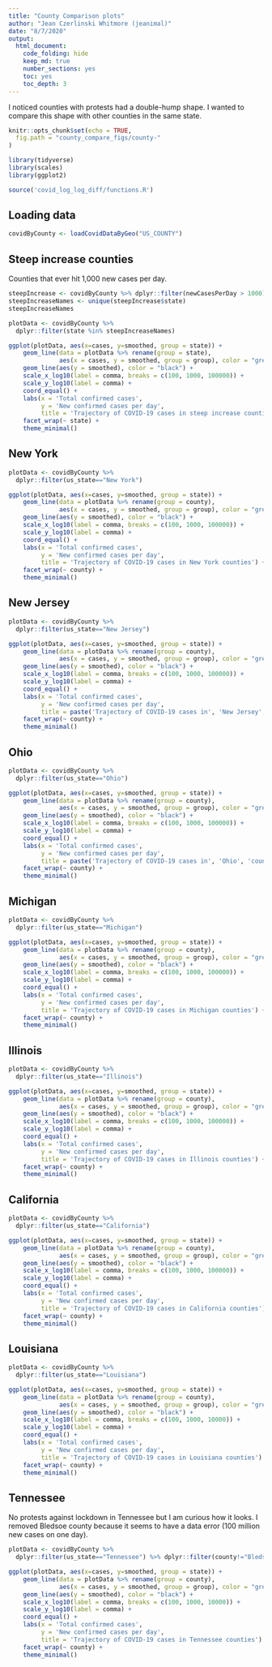 ```yaml
---
title: "County Comparison plots"
author: "Jean Czerlinski Whitmore (jeanimal)"
date: "8/7/2020"
output:
  html_document:
    code_folding: hide
    keep_md: true
    number_sections: yes
    toc: yes
    toc_depth: 3
---
```


I noticed counties with protests had a double-hump shape.  I wanted to compare this shape with other counties in the same state.


```r
knitr::opts_chunk$set(echo = TRUE,
  fig.path = "county_compare_figs/county-"
)
```

```r
library(tidyverse)
library(scales)
library(ggplot2)

source('covid_log_log_diff/functions.R')
```

## Loading data

```r
covidByCounty <- loadCovidDataByGeo("US_COUNTY")
```

## Steep increase counties

Counties that ever hit 1,000 new cases per day.
```r
steepIncrease <- covidByCounty %>% dplyr::filter(newCasesPerDay > 1000) %>% dplyr::filter(state != "_ALL_")
steepIncreaseNames <- unique(steepIncrease$state)
steepIncreaseNames
```

```r

plotData <- covidByCounty %>%
  dplyr::filter(state %in% steepIncreaseNames)
```

```r
ggplot(plotData, aes(x=cases, y=smoothed, group = state)) +
    geom_line(data = plotData %>% rename(group = state),
              aes(x = cases, y = smoothed, group = group), color = "grey") +
    geom_line(aes(y = smoothed), color = "black") +
    scale_x_log10(label = comma, breaks = c(100, 1000, 100000)) + 
    scale_y_log10(label = comma) +
    coord_equal() +
    labs(x = 'Total confirmed cases',
         y = 'New confirmed cases per day',
         title = 'Trajectory of COVID-19 cases in steep increase counties') +
    facet_wrap(~ state) +
    theme_minimal()
```

## New York

```r
plotData <- covidByCounty %>%
  dplyr::filter(us_state=="New York")
```

```r
ggplot(plotData, aes(x=cases, y=smoothed, group = state)) +
    geom_line(data = plotData %>% rename(group = county),
              aes(x = cases, y = smoothed, group = group), color = "grey") +
    geom_line(aes(y = smoothed), color = "black") +
    scale_x_log10(label = comma, breaks = c(100, 1000, 100000)) + 
    scale_y_log10(label = comma) +
    coord_equal() +
    labs(x = 'Total confirmed cases',
         y = 'New confirmed cases per day',
         title = 'Trajectory of COVID-19 cases in New York counties') +
    facet_wrap(~ county) +
    theme_minimal()
```

## New Jersey

```r
plotData <- covidByCounty %>%
  dplyr::filter(us_state=="New Jersey")
```

```r
ggplot(plotData, aes(x=cases, y=smoothed, group = state)) +
    geom_line(data = plotData %>% rename(group = county),
              aes(x = cases, y = smoothed, group = group), color = "grey") +
    geom_line(aes(y = smoothed), color = "black") +
    scale_x_log10(label = comma, breaks = c(100, 1000, 100000)) + 
    scale_y_log10(label = comma) +
    coord_equal() +
    labs(x = 'Total confirmed cases',
         y = 'New confirmed cases per day',
         title = paste('Trajectory of COVID-19 cases in', 'New Jersey', 'counties')) +
    facet_wrap(~ county) +
    theme_minimal()
```

## Ohio

```r
plotData <- covidByCounty %>%
  dplyr::filter(us_state=="Ohio")
```

```r
ggplot(plotData, aes(x=cases, y=smoothed, group = state)) +
    geom_line(data = plotData %>% rename(group = county),
              aes(x = cases, y = smoothed, group = group), color = "grey") +
    geom_line(aes(y = smoothed), color = "black") +
    scale_x_log10(label = comma, breaks = c(100, 1000, 100000)) + 
    scale_y_log10(label = comma) +
    coord_equal() +
    labs(x = 'Total confirmed cases',
         y = 'New confirmed cases per day',
         title = paste('Trajectory of COVID-19 cases in', 'Ohio', 'counties')) +
    facet_wrap(~ county) +
    theme_minimal()
```

## Michigan

```r
plotData <- covidByCounty %>%
  dplyr::filter(us_state=="Michigan")
```

```r
ggplot(plotData, aes(x=cases, y=smoothed, group = state)) +
    geom_line(data = plotData %>% rename(group = county),
              aes(x = cases, y = smoothed, group = group), color = "grey") +
    geom_line(aes(y = smoothed), color = "black") +
    scale_x_log10(label = comma, breaks = c(100, 1000, 100000)) + 
    scale_y_log10(label = comma) +
    coord_equal() +
    labs(x = 'Total confirmed cases',
         y = 'New confirmed cases per day',
         title = 'Trajectory of COVID-19 cases in Michigan counties') +
    facet_wrap(~ county) +
    theme_minimal()
```


## Illinois

```r
plotData <- covidByCounty %>%
  dplyr::filter(us_state=="Illinois")
```

```r
ggplot(plotData, aes(x=cases, y=smoothed, group = state)) +
    geom_line(data = plotData %>% rename(group = county),
              aes(x = cases, y = smoothed, group = group), color = "grey") +
    geom_line(aes(y = smoothed), color = "black") +
    scale_x_log10(label = comma, breaks = c(100, 1000, 100000)) + 
    scale_y_log10(label = comma) +
    coord_equal() +
    labs(x = 'Total confirmed cases',
         y = 'New confirmed cases per day',
         title = 'Trajectory of COVID-19 cases in Illinois counties') +
    facet_wrap(~ county) +
    theme_minimal()
```

## California

```r
plotData <- covidByCounty %>%
  dplyr::filter(us_state=="California")
```

```r
ggplot(plotData, aes(x=cases, y=smoothed, group = state)) +
    geom_line(data = plotData %>% rename(group = county),
              aes(x = cases, y = smoothed, group = group), color = "grey") +
    geom_line(aes(y = smoothed), color = "black") +
    scale_x_log10(label = comma, breaks = c(100, 1000, 100000)) + 
    scale_y_log10(label = comma) +
    coord_equal() +
    labs(x = 'Total confirmed cases',
         y = 'New confirmed cases per day',
         title = 'Trajectory of COVID-19 cases in California counties') +
    facet_wrap(~ county) +
    theme_minimal()
```

## Louisiana

```r
plotData <- covidByCounty %>%
  dplyr::filter(us_state=="Louisiana")
```

```r
ggplot(plotData, aes(x=cases, y=smoothed, group = state)) +
    geom_line(data = plotData %>% rename(group = county),
              aes(x = cases, y = smoothed, group = group), color = "grey") +
    geom_line(aes(y = smoothed), color = "black") +
    scale_x_log10(label = comma, breaks = c(100, 1000, 10000)) + 
    scale_y_log10(label = comma) +
    coord_equal() +
    labs(x = 'Total confirmed cases',
         y = 'New confirmed cases per day',
         title = 'Trajectory of COVID-19 cases in Louisiana counties') +
    facet_wrap(~ county) +
    theme_minimal()
```

## Tennessee

No protests against lockdown in Tennessee but I am curious how it looks.  I removed Bledsoe county because it seems to have a data error (100 million new cases on one day).

```r
plotData <- covidByCounty %>%
  dplyr::filter(us_state=="Tennessee") %>% dplyr::filter(county!="Bledsoe")
```

```r
ggplot(plotData, aes(x=cases, y=smoothed, group = state)) +
    geom_line(data = plotData %>% rename(group = county),
              aes(x = cases, y = smoothed, group = group), color = "grey") +
    geom_line(aes(y = smoothed), color = "black") +
    scale_x_log10(label = comma, breaks = c(100, 1000, 10000)) + 
    scale_y_log10(label = comma) +
    coord_equal() +
    labs(x = 'Total confirmed cases',
         y = 'New confirmed cases per day',
         title = 'Trajectory of COVID-19 cases in Tennessee counties') +
    facet_wrap(~ county) +
    theme_minimal()
```
